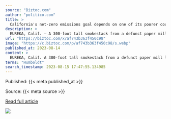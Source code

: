 ```yaml
---
source: "Biztoc.com"
author: "politico.com"
title: >
  California's net-zero emissions goal depends on one of its poorer counties
description: >
  EUREKA, Calif. — A 300-foot tall smokestack from a defunct paper mill looms over the port in Humboldt Bay, a relic of the timber industry that once defined the northwestern corner of California along with the struggling salmon fishing industry and sputtering …
url: "https://biztoc.com/x/af743b363f450c98"
image: "https://c.biztoc.com/p/af743b363f450c98/s.webp"
published_at: 2023-08-14
content: >
  EUREKA, Calif. A 300-foot tall smokestack from a defunct paper mill looms over the port in Humboldt Bay, a relic of the timber industry that once defined the northwestern corner of California along w… [+308 chars]
terms: "Humboldt"
search_timestamp: 2023-08-15 17:47:55.134985
---
```



Published: {{< meta published_at >}}


Source: {{< meta source >}}


[Read full article]({{< meta url >}}){target='_blank'}



![](`r rmarkdown::metadata$image[1]`)
